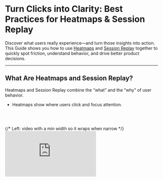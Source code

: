 
# Turn Clicks into Clarity: Best Practices for Heatmaps & Session Replay

Discover what users really experience—and turn those insights into action. This Guide shows you how to use [Heatmaps](/docs/session-replay/heatmaps) and [Session Replay](/docs/session-replay) together to quickly spot friction, understand behavior, and drive better product decisions.

---

## What Are Heatmaps and Session Replay?

Heatmaps and Session Replay combine the “what” and the “why” of user behavior.

- Heatmaps show where users click and focus attention.

<br></br>
<section id="video" aria-label="Mixpanel Heatmaps video" style={{ padding: '8px 16px 32px' }}>
  <div
    style={{
      display: 'flex',
      flexWrap: 'wrap',
      gap: 24,
      alignItems: 'center',
    }}
  >
    {/* Left: video with a min width so it wraps when narrow */}
    <div style={{ flex: '1 1 480px', minWidth: 320 }}>
      <div
        style={{
          position: 'relative',
          paddingBottom: '56.25%',
          height: 0,
          overflow: 'hidden',
          borderRadius: '16px',
          boxShadow: '0 4px 20px rgba(0,0,0,0.08)',
        }}
      >
        <iframe
          title="Mixpanel Heatmaps"
          src="https://www.youtube.com/embed/af7D3exv610"
          frameBorder="0"
          allow="accelerometer; autoplay; clipboard-write; encrypted-media; gyroscope; picture-in-picture; web-share"
          allowFullScreen
          style={{ position: 'absolute', top: 0, left: 0, width: '100%', height: '100%', border: 0 }}
        />
      </div>
    </div>

    {/* Right: text with a flexible basis */}
    <aside style={{ flex: '1 1 320px', minWidth: 280 }}>
      <h2 style={{ marginTop: 0 }}>**Mixpanel Heatmaps**</h2>
      <p>
        In this 4-minute overview, learn how Mixpanel Heatmaps helps you visually pinpoint user friction and high engagement areas on your website, allowing you to instantly see where users are clicking and where they are getting stuck.
      </p>
<br></br>
      <a href="https://youtu.be/af7D3exv610"
         target="_blank" rel="noopener noreferrer" style={{ fontWeight: 600 }}>
        Open in YouTube →
      </a>
    </aside>
  </div>
</section>

- Session Replay shows how they move through your product in real time.

<br></br>
<section id="video" aria-label="Mixpanel Session Replay video" style={{ padding: '8px 16px 32px' }}>
  <div
    style={{
      display: 'flex',
      flexWrap: 'wrap',
      gap: 24,
      alignItems: 'center',
    }}
  >
    {/* Left: video with a min width so it wraps when narrow */}
    <div style={{ flex: '1 1 480px', minWidth: 320 }}>
      <div
        style={{
          position: 'relative',
          paddingBottom: '56.25%',
          height: 0,
          overflow: 'hidden',
          borderRadius: '16px',
          boxShadow: '0 4px 20px rgba(0,0,0,0.08)',
        }}
      >
        <iframe
          title="Mixpanel Session Replay"
          src="https://www.youtube.com/embed/eig_Ta-0yZc"
          frameBorder="0"
          allow="accelerometer; autoplay; clipboard-write; encrypted-media; gyroscope; picture-in-picture; web-share"
          allowFullScreen
          style={{ position: 'absolute', top: 0, left: 0, width: '100%', height: '100%', border: 0 }}
        />
      </div>
    </div>

    {/* Right: text with a flexible basis */}
    <aside style={{ flex: '1 1 320px', minWidth: 280 }}>
      <h2 style={{ marginTop: 0 }}>**Mixpanel Session Replay**</h2>
      <p>
        n this 7-minute overview, learn how Mixpanel Session Replay lets you jump from data (the 'what') to the user session (the 'why') to fix friction points fast. This demo also shows you the simple, one-line-of-code implementation required to start watching real user sessions and accelerating product growth.
      </p>
<br></br>
      <a href="https://youtu.be/eig_Ta-0yZc"
         target="_blank" rel="noopener noreferrer" style={{ fontWeight: 600 }}>
        Open in YouTube →
      </a>
    </aside>
  </div>
</section>

Together, they help you understand not just *what* happened, but *why*.

---

## 1. Start with a Purpose

Begin with a clear goal instead of watching random replays. Ask:

- What behavior am I trying to understand?
- Which conversion, drop-off, or UX flow do I want to validate?

✅ **Do** define a specific question like:

- “Where are users dropping off in signup?”
- “Are people finding the new CTA?”
- “Do mobile users engage with the feature the same way as desktop users?”

❌ **Do not** assume watching any session will lead to insight. Without a clear question, you will end up chasing edge cases.

👉 **Do this next:** Define what “success” looks like before opening your first replay.

## 2. Use Heatmaps to Find the Pattern

Heatmaps are your first stop when you want to **see interaction trends at scale.**

**Steps to take:**

<Steps>

{<h3>Choose a meaningful page or flow, like signup, pricing, or onboarding.</h3>}

{<h3>Filter by device or cohort to compare how segments behave.</h3>}

{<h3>Scan for anomalies, such as ignored CTAs or clicks on non-interactive elements.</h3>}

</Steps>

<Callout type="info">
    **Pro tip:** Use *Click Maps* for precision and *Traditional Heatmaps* for broader engagement patterns. Click Maps provide precise insights on dynamic pages with modals or dropdowns.
</Callout>

Learn more about [Click Maps and Traditional Heatmaps](/docs/session-replay/heatmaps#overview).

---

## 3. Use Session Replay to Understand the “Why”

Once you have spotted a pattern, Session Replay lets you zoom in on the granular details of individual user sessions.

**Steps to take:**

<Steps>

{<h3>Filter replays by key event or cohort.</h3>}

For example, you can filter to “users who dropped after viewing pricing.”

{<h3>Watch 6–8 replays.</h3>}

This allows you to identify friction points and common paths your users take.

{<h3>Look for behavioral feedback.</h3>}

This includes excessive scrolling, hesitation, backtracking, or repeated form errors that highlights friction points.

{<h3>Document your findings.</h3>}

Take notes on where users struggle or deviate from expected behavior.

</Steps>

<Callout type="info">
    **Pro tip:** Start from within Mixpanel reports or user profiles to stay anchored to data—not anecdotes. You can click “View Replays” directly from an Event, Funnel, or User Profile to see related sessions immediately.
</Callout>

<Callout type="warning">
    **Pitfall:** One replay ≠ one insight. Confirm patterns across multiple sessions before drawing conclusions.
</Callout>

---

## 4. Protect User Privacy and Data Integrity

Session Replay gives full visibility into user behavior—but it also introduces risk if sensitive data appears on-screen.

**Best practices for safe implementation:**

- Use Mixpanel's privacy controls to mask or block sensitive UI screens, like checkout or profile information. 
- Test across devices, especially for mobile SDKs and embedded web views.
- Review your company's privacy notice and legal compliance before roll-out.

Learn more about [Session Replay Privacy Controls](/docs/session-replay/session-replay-privacy-controls).

---

## 5. Translate Insights into Product Decisions

Data becomes powerful only when shared. Once you identify friction, decide what change to make—and how you will measure its impact.

**Steps to take:**

<Steps>

{<h3>Summarize your insight.</h3>}

Turn observations into clear takeaways. For example, “Users abandon signup when validation errors are not visible.”

{<h3>Share replay clips to align stakeholders on the problem.</h3>}

Short, focused clips help everyone see the issue firsthand, creating a shared understanding and faster alignment on next steps.

{<h3>Instrument or adjust tracking if needed.</h3>}

Ensure what you are tracking capture key behaviors so you can validate results and spot new opportunities.

</Steps>

<Callout type="info">
    **Pro tip:** Create a recurring “Replay Review” with PMs and designers. It builds empathy and keeps teams aligned on real user behavior.
</Callout>

**Strengthen your workflow with related features:**

- [Annotations](/docs/features/annotations): Add notes to your reports to document findings and experiments.
- [Alerts](/docs/features/alerts): Set notifications for spikes or drops in engagement or friction.
- [Experiments](/docs/experiments): Validate your hypotheses by testing product changes and measuring lift.

---

## Key Takeaways

- Start with a specific question or metric to guide your analysis.
- Use Heatmaps for **patterns** and Session Replay for **context**.
- Review **6–8** sessions per segment to find consistent trends.
- Safeguard user privacy during implementation and QA.
- Turn your findings into shared, actionable insights.

📚 **Go deeper:** Explore the Mixpanel Docs on [Heatmaps](/docs/session-replay/heatmaps) and [Session Replay](/docs/session-replay).
